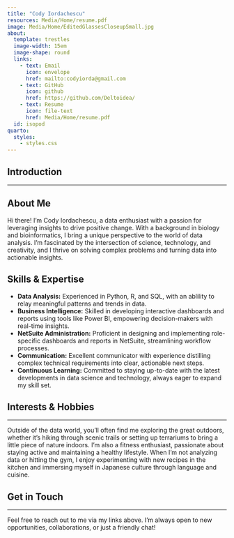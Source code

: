 ```yaml
---
title: "Cody Iordachescu"
resources: Media/Home/resume.pdf
image: Media/Home/EditedGlassesCloseupSmall.jpg
about:
  template: trestles
  image-width: 15em
  image-shape: round
  links: 
    - text: Email
      icon: envelope
      href: mailto:codyiorda@gmail.com
    - text: GitHub
      icon: github
      href: https://github.com/Deltoidea/
    - text: Resume
      icon: file-text
      href: Media/Home/resume.pdf
  id: isopod
quarto:
  styles:
    - styles.css
---
```





<!-- :::{#isopod} -->


<!-- ![Cubaris Murina](Media/Hobbies/isopods.cubaris.murina.papaya.png){width="70%" style="border-radius: 60%;"} -->
<!-- ::: -->

<!-- :::{.image-row} -->
<!-- ![Image 1](Media/Hobbies/Krabby.jpg) -->
<!-- ![Image 2](Media/Hobbies/isopods.cubaris.murina.papaya.jpg) -->
<!-- ![Image 3](Media/Hobbies/mr.Snek.png) -->
<!-- ::: -->

## Introduction

--------------------------------------------------------------------------------



About Me {#about}
--------------------------------------------------------------------------------
Hi there! I'm Cody Iordachescu, a data enthusiast with a passion for leveraging insights to drive positive change. With a background in biology and bioinformatics, I bring a unique perspective to the world of data analysis. I'm fascinated by the intersection of science, technology, and creativity, and I thrive on solving complex problems and turning data into actionable insights.

Skills & Expertise {#skills}
--------------------------------------------------------------------------------
- **Data Analysis:** Experienced in Python, R, and SQL, with an ablility to relay meaningful patterns and trends in data.
- **Business Intelligence:** Skilled in developing interactive dashboards and reports using tools like Power BI, empowering decision-makers with real-time insights. 
- **NetSuite Administration:** Proficient in designing and implementing role-specific dashboards and reports in NetSuite, streamlining workflow processes.
- **Communication:** Excellent communicator with experience distilling complex technical requirements into clear, actionable next steps.
- **Continuous Learning:** Committed to staying up-to-date with the latest developments in data science and technology, always eager to expand my skill set.

## Interests & Hobbies {#interests}

--------------------------------------------------------------------------------

Outside of the data world, you'll often find me exploring the great outdoors, whether it's hiking through scenic trails or setting up terrariums to bring a little piece of nature indoors. I'm also a fitness enthusiast, passionate about staying active and maintaining a healthy lifestyle. When I'm not analyzing data or hitting the gym, I enjoy experimenting with new recipes in the kitchen and immersing myself in Japanese culture through language and cuisine.


## Get in Touch {#contact}

--------------------------------------------------------------------------------

Feel free to reach out to me via my links above. I'm always open to new opportunities, collaborations, or just a friendly chat!

